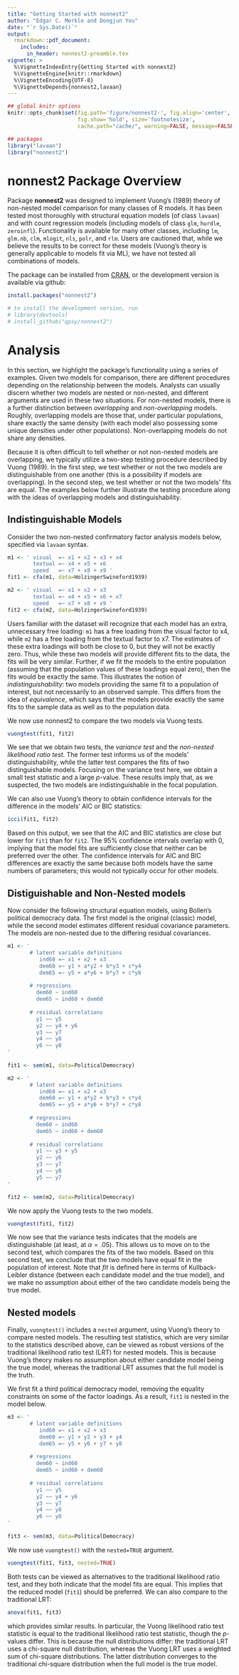 ```yaml
---
title: "Getting Started with nonnest2"
author: "Edgar C. Merkle and Dongjun You"
date: "`r Sys.Date()`"
output: 
  rmarkdown::pdf_document:
    includes:
      in_header: nonnest2-preamble.tex
vignette: >
  %\VignetteIndexEntry{Getting Started with nonnest2}
  %\VignetteEngine{knitr::rmarkdown}
  %\VignetteEncoding{UTF-8}
  %\VignetteDepends{nonnest2,lavaan}
---
```


```r
## global knitr options
knitr::opts_chunk$set(fig.path='figure/nonnest2-', fig.align='center',
                      fig.show='hold', size='footnotesize', 
                      cache.path="cache/", warning=FALSE, message=FALSE)

## packages
library("lavaan")
library("nonnest2")
```

# nonnest2 Package Overview

Package **nonnest2** was designed to implement Vuong's (1989) theory of non-nested model comparison for many classes of R models.  It has been tested most thoroughly with structural equation models (of class `lavaan`) and with count regression models (including models of class `glm`, `hurdle`, `zeroinfl`).  Functionality is available for many other classes, including `lm`, `glm.nb`, `clm`, `mlogit`, `nls`, `polr`, and `rlm`.  Users are cautioned that, while we believe the results to be correct for these models (Vuong's theory is generally applicable to models fit via ML), we have not tested all combinations of models.

The package can be installed from [CRAN](http://cran.rstudio.com/package=nonnest2), or the development version is available via github:

```r
install.packages("nonnest2")

# to install the development version, run
# library(devtools)
# install_github("qpsy/nonnest2")
```

# Analysis
In this section, we highlight the package's functionality using a series of examples.  Given two models for comparison, there are different procedures depending on the relationship between the models.  Analysts can usually discern whether two models are nested or non-nested, and different arguments are used in these two situations.  For non-nested models, there is a further distinction between *overlapping* and *non-overlapping* models.  Roughly, overlapping models are those that, under particular populations, share exactly the same density (with each model also possessing some unique densities under other populations).  Non-overlapping models do not share any densities.

Because it is often difficult to tell whether or not non-nested models are overlapping, we typically utilize a two-step testing procedure described by Vuong (1989).  In the first step, we test whether or not the two models are distinguishable from one another (this is a possibility if models are overlapping).  In the second step, we test whether or not the two models' fits are equal.  The examples below further illustrate the testing procedure along with the ideas of overlapping models and distinguishability.

## Indistinguishable Models

Consider the two non-nested confirmatory factor analysis models below, specified via `lavaan` syntax.
```r
m1 <- ' visual  =~ x1 + x2 + x3 + x4
        textual =~ x4 + x5 + x6
        speed   =~ x7 + x8 + x9 '
fit1 <- cfa(m1, data=HolzingerSwineford1939)

m2 <- ' visual  =~ x1 + x2 + x3
        textual =~ x4 + x5 + x6 + x7
        speed   =~ x7 + x8 + x9 '
fit2 <- cfa(m2, data=HolzingerSwineford1939)
```
Users familiar with the dataset will recognize that each model has an extra, unnecessary free loading: `m1` has a free loading from the visual factor to x4, while `m2` has a free loading from the textual factor to x7.  The estimates of these extra loadings will both be close to 0, but they will not be exactly zero.  Thus, while these two models will provide different fits to the data, the fits will be very similar.  Further, if we fit the models to the entire population (assuming that the population values of these loadings equal zero), then the fits would be exactly the same.  This illustrates the notion of *indistinguishability*: two models providing the same fit to a population of interest, but not necessarily to an observed sample.  This differs from the idea of *equivalence*, which says that the models provide exactly the same fits to the sample data as well as to the population data.

We now use nonnest2 to compare the two models via Vuong tests.
```r
vuongtest(fit1, fit2)
```
We see that we obtain two tests, the *variance test* and the *non-nested likelihood ratio test*.  The former test informs us of the models' distinguishability, while the latter test compares the fits of two distinguishable models.  Focusing on the variance test here, we obtain a small test statistic and a large *p*-value.  These results imply that, as we suspected, the two models are indistinguishable in the focal population.

We can also use Vuong's theory to obtain confidence intervals for the difference in the models' AIC or BIC statistics:
```r
icci(fit1, fit2)
```
Based on this output, we see that the AIC and BIC statistics are close but lower for `fit1` than for `fit2`.  The 95% confidence intervals overlap with 0, implying that the model fits are sufficiently close that neither can be preferred over the other.  The confidence intervals for AIC and BIC differences are exactly the same because both models have the same numbers of parameters; this would not typically occur for other models.

## Distiguishable and Non-Nested models

Now consider the following structural equation models, using Bollen's political democracy data.  The first model is the original (classic) model, while the second model estimates different residual covariance parameters.  The models are non-nested due to the differing residual covariances.
```r
m1 <- ' 
       # latent variable definitions
          ind60 =~ x1 + x2 + x3
          dem60 =~ y1 + a*y2 + b*y3 + c*y4
          dem65 =~ y5 + a*y6 + b*y7 + c*y8
     
       # regressions
         dem60 ~ ind60
         dem65 ~ ind60 + dem60
     
       # residual correlations
         y1 ~~ y5
         y2 ~~ y4 + y6
         y3 ~~ y7
         y4 ~~ y8
         y6 ~~ y8
'
     
fit1 <- sem(m1, data=PoliticalDemocracy)

m2 <- ' 
       # latent variable definitions
          ind60 =~ x1 + x2 + x3
          dem60 =~ y1 + a*y2 + b*y3 + c*y4
          dem65 =~ y5 + a*y6 + b*y7 + c*y8
     
       # regressions
         dem60 ~ ind60
         dem65 ~ ind60 + dem60
     
       # residual correlations
         y1 ~~ y3 + y5
         y2 ~~ y6
         y3 ~~ y7
         y4 ~~ y8
         y5 ~~ y7
'

fit2 <- sem(m2, data=PoliticalDemocracy)
```
We now apply the Vuong tests to the two models.
```r
vuongtest(fit1, fit2)
```
We now see that the variance tests indicates that the models are distinguishable (at least, at $\alpha=.05$).  This allows us to move on to the second test, which compares the fits of the two models.  Based on this second test, we conclude that the two models have equal fit in the population of interest.  Note that *fit* is defined here in terms of Kullback-Leibler distance (between each candidate model and the true model), and we make no assumption about either of the two candidate models being the true model.

## Nested models
Finally, `vuongtest()` includes a `nested` argument, using Vuong's theory to compare nested models.  The resulting test statistics, which are very similar to the statistics described above, can be viewed as robust versions of the traditional likelihood ratio test (LRT) for nested models.  This is because Vuong's theory makes no assumption about either candidate model being the true model, whereas the traditional LRT assumes that the full model is the truth.

We first fit a third political democracy model, removing the equality constraints on some of the factor loadings.  As a result, `fit1` is nested in the model below.
```r
m3 <- ' 
       # latent variable definitions
          ind60 =~ x1 + x2 + x3
          dem60 =~ y1 + y2 + y3 + y4
          dem65 =~ y5 + y6 + y7 + y8
     
       # regressions
         dem60 ~ ind60
         dem65 ~ ind60 + dem60
     
       # residual correlations
         y1 ~~ y5
         y2 ~~ y4 + y6
         y3 ~~ y7
         y4 ~~ y8
         y6 ~~ y8
'
     
fit3 <- sem(m3, data=PoliticalDemocracy)
```

We now use `vuongtest()` with the `nested=TRUE` argument.
```r
vuongtest(fit1, fit3, nested=TRUE)
```
Both tests can be viewed as alternatives to the traditional likelihood ratio test, and they both indicate that the model fits are equal.  This implies that the reduced model (`fit1`) should be preferred.  We can also compare to the traditional LRT:
```r
anova(fit1, fit3)
```
which provides similar results.  In particular, the Vuong likelihood ratio test statistic is equal to the traditional likelihood ratio test statistic, though the *p*-values differ.  This is because the null distributions differ: the traditional LRT uses a chi-square null distribution, whereas the Vuong LRT uses a weighted sum of chi-square distributions.  The latter distribution converges to the traditional chi-square distribution when the full model is the true model.